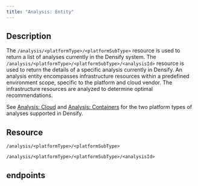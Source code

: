 ```yaml
---
title: "Analysis: Entity"
---
```


## Description

The `/analysis/<platformType>/<platformSubType>` resource is used to return a list of analyses currently in the Densify system. The `/analysis/<platformType>/<platformSubType>/<analysisId>` resource is used to return the details of a specific analysis currently in Densify. An analysis entity encompasses infrastructure resources within a predefined environment scope, specific to the platform and cloud vendor. The infrastructure resources are analyzed to determine optimal recommendations.

See [Analysis: Cloud](./Analysis_Cloud) and [Analysis: Containers](./Analysis_Container) for the two platform types of analyses supported in Densify.

## Resource

```
/analysis/<platformType>/<platformSubType>
```

```
/analysis/<platformType>/<platformSubType>/<analysisId>
```
## endpoints

<CardGroup cols={2}>
    <Card title="Get Analysis Entity" href="/docs-api/WebHelp_Densify_API_Cloud/Content/API_Guide/Analysis_Entity/getAnalysisEntity" arrow/>
</CardGroup>

<CardGroup cols={2}>
    <Card title="List Analysis Entities" href="/docs-api/WebHelp_Densify_API_Cloud/Content/API_Guide/Analysis_Entity/listAnalysisEntities" arrow/>
</CardGroup>